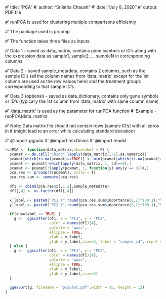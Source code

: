 #' title: "PCA"
#' author: "Srilatha Chauah"
#' date: "July 8, 2020"
#' output: PDF file

#' runPCA is used for clustering multiple comparisons efficiently

#' The package used is prcomp

#' The function takes three files as inputs

#' Data 1 - saved as data_matrix, contains gene symbols or ID's along with the expression data as sample1, sample2, .., sampleN in corresponding columns

#' Data 2 - saved sample_metadata, contains 2 columns, such as the sample ID's (all the column names from 'data_matrix' except for the 1st column are used as the row values here) and the treatment groups corresponding to that sample ID's

#' Data 3 (optional) - saved as data_dictionary, contains only gene symbols or ID's (typically the 1st column from 'data_matrix' with same column name)

#' 'data_matrix' is used as the parameter for runPCA function
#' Example - runPCA(data_matrix)

#' Note: Data matrix file should not contain rows (sample ID's) with all zeros in it (might lead to an error while calculating standard deviation)

#' @import ggpubr
#' @import mixOmics
#' @import readxl

```{r}
runPCA <- function(data_matrix,showlabel = F) {
  pcamat <- do.call("cbind",lapply(data_matrix[,-1],as.numeric))
  pcamat[which(is.na(pcamat)==TRUE)] <- min(pcamat[which(is.na(pcamat)==FALSE)])
  pcamat <- pcamat[-which(apply(data_matrix, 1, sd)==0),]
  pcamat <- pcamat[!(apply(pcamat, 1, function(y) any(y == 0))),]
  pca.res <- prcomp(t(pcamat), scale = T)
  pca.res.sum <- summary(pca.res)
  
  df1 <- cbind(pca.res$x[,1:2],sample_metadata)
  df1[,4] <- as.factor(df1[,4])
  
  x_label <- paste0("PC1 (",round(pca.res.sum$importance[2,1]*100,1),"%)")
  y_label <- paste0("PC2 (",round(pca.res.sum$importance[2,2]*100,1),"%)")
  
  if(showlabel == TRUE) {
    g <-  ggscatter(df1, x = "PC1", y = "PC2",
                    color = names(df1)[4],
                    palette = "aaas",
                    ellipse = TRUE,
                    xlab = x_label,
                    ylab = y_label,size=3, label = "sample_id", repel = T)
  } else {
    g <-  ggscatter(df1, x = "PC1", y = "PC2",
                    color = names(df1)[4],
                    palette = "aaas",
                    ellipse = TRUE,
                    xlab = x_label,
                    ylab = y_label,size=3)
  }
  
  ggexport(g, filename = "pcaplot.pdf",width = 15, height = 12)
}
```

